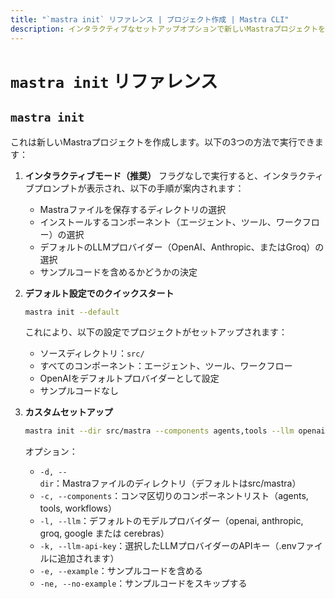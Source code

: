 ```yaml
---
title: "`mastra init` リファレンス | プロジェクト作成 | Mastra CLI"
description: インタラクティブなセットアップオプションで新しいMastraプロジェクトを作成する「mastra init」コマンドのドキュメント。
---
```


# `mastra init` リファレンス

## `mastra init`

これは新しいMastraプロジェクトを作成します。以下の3つの方法で実行できます：

1. **インタラクティブモード（推奨）**
   フラグなしで実行すると、インタラクティブプロンプトが表示され、以下の手順が案内されます：

   - Mastraファイルを保存するディレクトリの選択
   - インストールするコンポーネント（エージェント、ツール、ワークフロー）の選択
   - デフォルトのLLMプロバイダー（OpenAI、Anthropic、またはGroq）の選択
   - サンプルコードを含めるかどうかの決定

2. **デフォルト設定でのクイックスタート**

   ```bash
   mastra init --default
   ```

   これにより、以下の設定でプロジェクトがセットアップされます：

   - ソースディレクトリ：`src/`
   - すべてのコンポーネント：エージェント、ツール、ワークフロー
   - OpenAIをデフォルトプロバイダーとして設定
   - サンプルコードなし

3. **カスタムセットアップ**
   ```bash
   mastra init --dir src/mastra --components agents,tools --llm openai --example
   ```
   オプション：
   - `-d, --dir`：Mastraファイルのディレクトリ（デフォルトはsrc/mastra）
   - `-c, --components`：コンマ区切りのコンポーネントリスト（agents, tools, workflows）
   - `-l, --llm`：デフォルトのモデルプロバイダー（openai, anthropic, groq, google または cerebras）
   - `-k, --llm-api-key`：選択したLLMプロバイダーのAPIキー（.envファイルに追加されます）
   - `-e, --example`：サンプルコードを含める
   - `-ne, --no-example`：サンプルコードをスキップする
